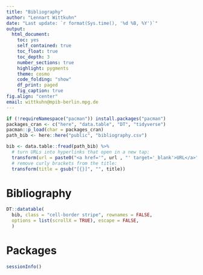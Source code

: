 ```yaml
---
title: "Bibliography"
author: "Lennart Wittkuhn"
date: "Last update: `r format(Sys.time(), '%d %B, %Y')`"
output:
  html_document:
    toc: yes
    self_contained: true
    toc_float: true
    toc_depth: 3
    number_sections: true
    highlight: pygments
    theme: cosmo
    code_folding: "show"
    df_print: paged
    fig_caption: true
fig.align: "center"
email: wittkuhn@mpib-berlin.mpg.de
---
```


```r
if (!requireNamespace("pacman")) install.packages("pacman")
packages_cran <- c("here", "data.table", "DT", "tidyverse")
pacman::p_load(char = packages_cran)
path_bib <- here::here("public", "bibliography.csv")
```

```r
bib <- data.table::fread(path_bib) %>%
  # turn URLs into hyperlinks that open in a new tap:
  transform(url = paste0("<a href='", url , "' target='_blank'>URL</a>")) %>%
  # remove curly brackets from the title:
  transform(title = gsub("[{}]", "", title))
```

# Bibliography

```r
DT::datatable(
  bib, class = "cell-border stripe", rownames = FALSE,
  options = list(scrollX = TRUE), escape = FALSE,
  ) 
```

# Packages

```r
sessionInfo()
```


